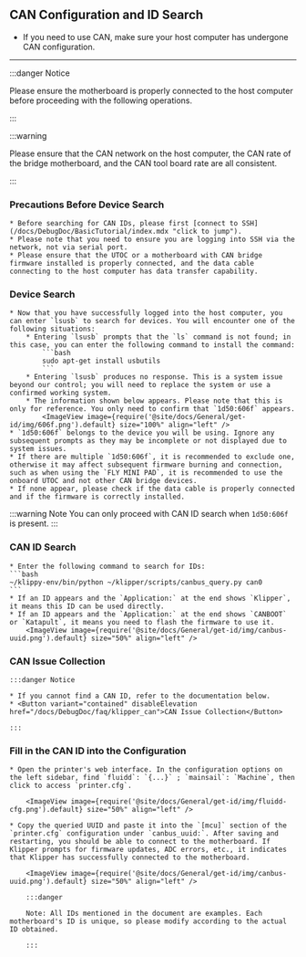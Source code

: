 


## CAN Configuration and ID Search

* If you need to use CAN, make sure your host computer has undergone CAN configuration.

----

:::danger Notice

Please ensure the motherboard is properly connected to the host computer before proceeding with the following operations.

:::


:::warning

Please ensure that the CAN network on the host computer, the CAN rate of the bridge motherboard, and the CAN tool board rate are all consistent.

:::

### Precautions Before Device Search

    * Before searching for CAN IDs, please first [connect to SSH](/docs/DebugDoc/BasicTutorial/index.mdx "click to jump").
    * Please note that you need to ensure you are logging into SSH via the network, not via serial port.
    * Please ensure that the UTOC or a motherboard with CAN bridge firmware installed is properly connected, and the data cable connecting to the host computer has data transfer capability.

### Device Search

    * Now that you have successfully logged into the host computer, you can enter `lsusb` to search for devices. You will encounter one of the following situations:
        * Entering `lsusb` prompts that the `ls` command is not found; in this case, you can enter the following command to install the command:
            ```bash
            sudo apt-get install usbutils
            ```
        * Entering `lsusb` produces no response. This is a system issue beyond our control; you will need to replace the system or use a confirmed working system.
        * The information shown below appears. Please note that this is only for reference. You only need to confirm that `1d50:606f` appears.
            <ImageView image={require('@site/docs/General/get-id/img/606f.png').default} size="100%" align="left" />
    * `1d50:606f` belongs to the device you will be using. Ignore any subsequent prompts as they may be incomplete or not displayed due to system issues.
    * If there are multiple `1d50:606f`, it is recommended to exclude one, otherwise it may affect subsequent firmware burning and connection, such as when using the `FLY MINI PAD`, it is recommended to use the onboard UTOC and not other CAN bridge devices.
    * If none appear, please check if the data cable is properly connected and if the firmware is correctly installed.

:::warning Note
You can only proceed with CAN ID search when `1d50:606f` is present.
:::

### CAN ID Search

    * Enter the following command to search for IDs:
    ```bash
    ~/klippy-env/bin/python ~/klipper/scripts/canbus_query.py can0
    ```
    * If an ID appears and the `Application:` at the end shows `Klipper`, it means this ID can be used directly.
    * If an ID appears and the `Application:` at the end shows `CANBOOT` or `Katapult`, it means you need to flash the firmware to use it.
        <ImageView image={require('@site/docs/General/get-id/img/canbus-uuid.png').default} size="50%" align="left" />


### CAN Issue Collection

    :::danger Notice

    * If you cannot find a CAN ID, refer to the documentation below.
    * <Button variant="contained" disableElevation href="/docs/DebugDoc/faq/klipper_can">CAN Issue Collection</Button>

    :::

### Fill in the CAN ID into the Configuration

    * Open the printer's web interface. In the configuration options on the left sidebar, find `fluidd`: `{...}` ; `mainsail`: `Machine`, then click to access `printer.cfg`.

        <ImageView image={require('@site/docs/General/get-id/img/fluidd-cfg.png').default} size="50%" align="left" />

    * Copy the queried UUID and paste it into the `[mcu]` section of the `printer.cfg` configuration under `canbus_uuid:`. After saving and restarting, you should be able to connect to the motherboard. If Klipper prompts for firmware updates, ADC errors, etc., it indicates that Klipper has successfully connected to the motherboard.

        <ImageView image={require('@site/docs/General/get-id/img/canbus-uuid.png').default} size="50%" align="left" />

        :::danger

        Note: All IDs mentioned in the document are examples. Each motherboard's ID is unique, so please modify according to the actual ID obtained.

        :::
